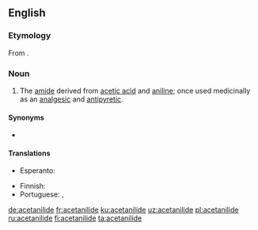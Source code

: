 ==English==
{{wikipedia}}

===Etymology===
From {{affix|en|aceto-|alt1=acet-|anilide}}.

===Noun===
{{en-noun|~}}

# {{lb|en|organic chemistry|pharmaceutical drug}} The [[amide]] derived from [[acetic acid]] and [[aniline]]; once used medicinally as an [[analgesic]] and [[antipyretic]].

====Synonyms====
* {{l|en|antifebrine}}

====Translations====
{{trans-top|amide derived from acetic acid and aniline}}
* Esperanto: {{t|eo|acetanilido}}
{{trans-mid}}
* Finnish: {{t|fi|asetanilidi}}
* Portuguese: {{t|pt|acetanilida|f}}, {{t|pt|antifebrina|f}}
{{trans-bottom}}

[[de:acetanilide]]
[[fr:acetanilide]]
[[ku:acetanilide]]
[[uz:acetanilide]]
[[pl:acetanilide]]
[[ru:acetanilide]]
[[fi:acetanilide]]
[[ta:acetanilide]]